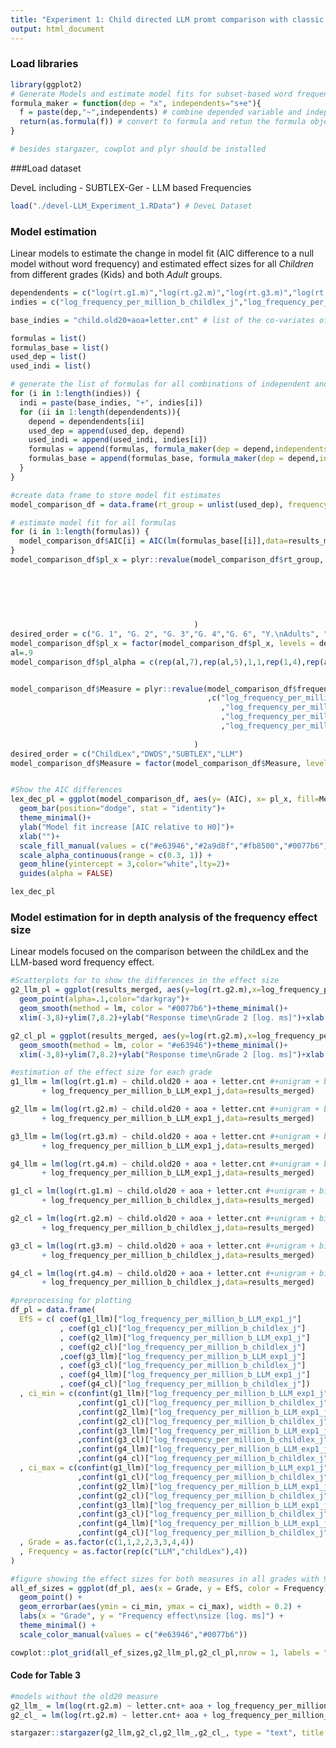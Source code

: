 ```yaml
---
title: "Experiment 1: Child directed LLM promt comparison with classic book-based frequencies"
output: html_document
---
```

### Load libraries
```r
library(ggplot2)
# Generate Models and estimate model fits for subset-based word frequency; Function for formula creation from text:
formula_maker = function(dep = "x", independents="s+e"){ 
  f = paste(dep,"~",independents) # combine depended variable and independents
  return(as.formula(f)) # convert to formula and retun the formula object
}

# besides stargazer, cowplot and plyr should be installed
```

###Load dataset 

DeveL including
- SUBTLEX-Ger
- LLM based Frequencies

```r
load("./devel-LLM_Experiment_1.RData") # DeveL Dataset
```

### Model estimation
Linear models to estimate the change in model fit (AIC difference to a null model without word frequency) and estimated effect sizes for all *Children* from different grades (Kids) and both *Adult* groups.

```r
dependendents = c("log(rt.g1.m)","log(rt.g2.m)","log(rt.g3.m)","log(rt.g4.m)","log(rt.g6.m)","log(rt.ya.m)","log(rt.oa.m)")  # list of dependent variables 
indies = c("log_frequency_per_million_b_childlex_j","log_frequency_per_million_b_dwds_j","log_frequency_per_million_b_LLM_exp1_j","log_frequency_per_million_b_subtlex_j")  # list of the four frequency variables 

base_indies = "child.old20+aoa+letter.cnt" # list of the co-variates of no interest

formulas = list()
formulas_base = list()
used_dep = list()
used_indi = list()

# generate the list of formulas for all combinations of independent and dependent variables
for (i in 1:length(indies)) {
  indi = paste(base_indies, "+", indies[i])
  for (ii in 1:length(dependendents)){
    depend = dependendents[ii]
    used_dep = append(used_dep, depend) 
    used_indi = append(used_indi, indies[i]) 
    formulas = append(formulas, formula_maker(dep = depend,independents = indi))
    formulas_base = append(formulas_base, formula_maker(dep = depend,independents = base_indies)) 
  }
}

#create data frame to store model fit estimates
model_comparison_df = data.frame(rt_group = unlist(used_dep), frequency_measure = unlist(used_indi), AIC = 0)

# estimate model fit for all formulas
for (i in 1:length(formulas)) {
  model_comparison_df$AIC[i] = AIC(lm(formulas_base[[i]],data=results_merged)) - AIC(lm(formulas[[i]],data=results_merged))
}
model_comparison_df$pl_x = plyr::revalue(model_comparison_df$rt_group, c("log(rt.g1.m)" = "G. 1"
                                                                         , "log(rt.g2.m)" = "G. 2"
                                                                         ,"log(rt.g3.m)" = "G. 3"
                                                                         ,"log(rt.g4.m)" = "G. 4"
                                                                         ,"log(rt.g6.m)" = "G. 6"
                                                                         ,"log(rt.ya.m)" = "Y.\nAdults"
                                                                         ,"log(rt.oa.m)" = "O.\nAdults")
                                         )
desired_order = c("G. 1", "G. 2", "G. 3","G. 4","G. 6", "Y.\nAdults", "O.\nAdults")
model_comparison_df$pl_x = factor(model_comparison_df$pl_x, levels = desired_order)
al=.9
model_comparison_df$pl_alpha = c(rep(al,7),rep(al,5),1,1,rep(1,4),rep(al,3),rep(al,4),1,rep(al,2))


model_comparison_df$Measure = plyr::revalue(model_comparison_df$frequency_measure
                                            ,c("log_frequency_per_million_b_childlex_j" = "ChildLex"
                                               ,"log_frequency_per_million_b_dwds_j" = "DWDS"
                                               ,"log_frequency_per_million_b_LLM_exp1_j" = "LLM"
                                               ,"log_frequency_per_million_b_subtlex_j" = "SUBTLEX")
                                            
                                         )
desired_order = c("ChildLex","DWDS","SUBTLEX","LLM")
model_comparison_df$Measure = factor(model_comparison_df$Measure, levels = desired_order)


#Show the AIC differences
lex_dec_pl = ggplot(model_comparison_df, aes(y= (AIC), x= pl_x, fill=Measure,alpha = pl_alpha))+
  geom_bar(position="dodge", stat = "identity")+
  theme_minimal()+
  ylab("Model fit increase [AIC relative to H0]")+
  xlab("")+
  scale_fill_manual(values = c("#e63946","#2a9d8f","#fb8500","#0077b6")) +
  scale_alpha_continuous(range = c(0.3, 1)) +
  geom_hline(yintercept = 3,color="white",lty=2)+
  guides(alpha = FALSE)

lex_dec_pl
```
### Model estimation for in depth analysis of the frequency effect size
Linear models focused on the comparison between the childLex and the LLM-based word frequency effect. 
```r
#Scatterplots for to show the differences in the effect size
g2_llm_pl = ggplot(results_merged, aes(y=log(rt.g2.m),x=log_frequency_per_million_b_LLM_exp1_j))+
  geom_point(alpha=.1,color="darkgray")+
  geom_smooth(method = lm, color = "#0077b6")+theme_minimal()+
  xlim(-3,8)+ylim(7,8.2)+ylab("Response time\nGrade 2 [log. ms]")+xlab("LLM-based\nlog. frequency")

g2_cl_pl = ggplot(results_merged, aes(y=log(rt.g2.m),x=log_frequency_per_million_b_childlex_j))+geom_point(alpha=.1,color="darkgray")+
  geom_smooth(method = lm, color = "#e63946")+theme_minimal()+
  xlim(-3,8)+ylim(7,8.2)+ylab("Response time\nGrade 2 [log. ms]")+xlab("ChildLEX-based\nlog. frequency")

#estimation of the effect size for each grade
g1_llm = lm(log(rt.g1.m) ~ child.old20 + aoa + letter.cnt #+unigram + bigram + trigram 
       + log_frequency_per_million_b_LLM_exp1_j,data=results_merged)

g2_llm = lm(log(rt.g2.m) ~ child.old20 + aoa + letter.cnt #+unigram + bigram + trigram 
       + log_frequency_per_million_b_LLM_exp1_j,data=results_merged)

g3_llm = lm(log(rt.g3.m) ~ child.old20 + aoa + letter.cnt #+unigram + bigram + trigram 
       + log_frequency_per_million_b_LLM_exp1_j,data=results_merged)

g4_llm = lm(log(rt.g4.m) ~ child.old20 + aoa + letter.cnt #+unigram + bigram + trigram 
       + log_frequency_per_million_b_LLM_exp1_j,data=results_merged)

g1_cl = lm(log(rt.g1.m) ~ child.old20 + aoa + letter.cnt #+unigram + bigram + trigram 
       + log_frequency_per_million_b_childlex_j,data=results_merged)

g2_cl = lm(log(rt.g2.m) ~ child.old20 + aoa + letter.cnt #+unigram + bigram + trigram 
       + log_frequency_per_million_b_childlex_j,data=results_merged)

g3_cl = lm(log(rt.g3.m) ~ child.old20 + aoa + letter.cnt #+unigram + bigram + trigram 
       + log_frequency_per_million_b_childlex_j,data=results_merged)

g4_cl = lm(log(rt.g4.m) ~ child.old20 + aoa + letter.cnt #+unigram + bigram + trigram 
       + log_frequency_per_million_b_childlex_j,data=results_merged)

#preprocessing for plotting
df_pl = data.frame(
  EfS = c( coef(g1_llm)["log_frequency_per_million_b_LLM_exp1_j"]
           , coef(g1_cl)["log_frequency_per_million_b_childlex_j"]
           , coef(g2_llm)["log_frequency_per_million_b_LLM_exp1_j"]
           , coef(g2_cl)["log_frequency_per_million_b_childlex_j"]
           ,coef(g3_llm)["log_frequency_per_million_b_LLM_exp1_j"]
           , coef(g3_cl)["log_frequency_per_million_b_childlex_j"]
           , coef(g4_llm)["log_frequency_per_million_b_LLM_exp1_j"]
           , coef(g4_cl)["log_frequency_per_million_b_childlex_j"])
  , ci_min = c(confint(g1_llm)["log_frequency_per_million_b_LLM_exp1_j",1]
               ,confint(g1_cl)["log_frequency_per_million_b_childlex_j",1]
               ,confint(g2_llm)["log_frequency_per_million_b_LLM_exp1_j",1]
               ,confint(g2_cl)["log_frequency_per_million_b_childlex_j",1]
               ,confint(g3_llm)["log_frequency_per_million_b_LLM_exp1_j",1]
               ,confint(g3_cl)["log_frequency_per_million_b_childlex_j",1]
               ,confint(g4_llm)["log_frequency_per_million_b_LLM_exp1_j",1]
               ,confint(g4_cl)["log_frequency_per_million_b_childlex_j",1])
  , ci_max = c(confint(g1_llm)["log_frequency_per_million_b_LLM_exp1_j",2]
               ,confint(g1_cl)["log_frequency_per_million_b_childlex_j",2]
               ,confint(g2_llm)["log_frequency_per_million_b_LLM_exp1_j",2]
               ,confint(g2_cl)["log_frequency_per_million_b_childlex_j",2]
               ,confint(g3_llm)["log_frequency_per_million_b_LLM_exp1_j",2]
               ,confint(g3_cl)["log_frequency_per_million_b_childlex_j",2]
               ,confint(g4_llm)["log_frequency_per_million_b_LLM_exp1_j",2]
               ,confint(g4_cl)["log_frequency_per_million_b_childlex_j",2])
  , Grade = as.factor(c(1,1,2,2,3,3,4,4))
  , Frequency = as.factor(rep(c("LLM","childLex"),4))
)

#figure showing the effect sizes for both measures in all grades with 95% confidence interval
all_ef_sizes = ggplot(df_pl, aes(x = Grade, y = EfS, color = Frequency)) +
  geom_point() +
  geom_errorbar(aes(ymin = ci_min, ymax = ci_max), width = 0.2) +
  labs(x = "Grade", y = "Frequency effect\nsize [log. ms]") +
  theme_minimal() +
  scale_color_manual(values = c("#e63946","#0077b6")) 

cowplot::plot_grid(all_ef_sizes,g2_llm_pl,g2_cl_pl,nrow = 1, labels = "AUTO")

```
#### Code for Table 3
```r
#models without the old20 measure
g2_llm_ = lm(log(rt.g2.m) ~ letter.cnt+ aoa + log_frequency_per_million_b_LLM_exp1_j,data=results_merged)
g2_cl_ = lm(log(rt.g2.m) ~ letter.cnt+ aoa + log_frequency_per_million_b_childlex_j,data=results_merged)

stargazer::stargazer(g2_llm,g2_cl,g2_llm_,g2_cl_, type = "text", title = "Model Output")
```

